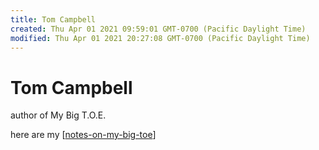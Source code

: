 ```yaml
---
title: Tom Campbell
created: Thu Apr 01 2021 09:59:01 GMT-0700 (Pacific Daylight Time)
modified: Thu Apr 01 2021 20:27:08 GMT-0700 (Pacific Daylight Time)
---
```


# Tom Campbell

author of My Big T.O.E.

here are my [[notes-on-my-big-toe]]

[//begin]: # "Autogenerated link references for markdown compatibility"
[notes-on-my-big-toe]: ../remember/notes-on-my-big-toe "Notes on My Big TOE"
[//end]: # "Autogenerated link references"
